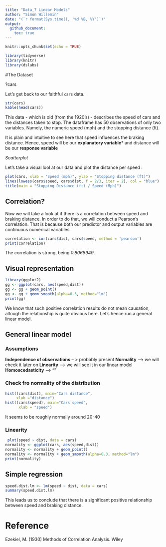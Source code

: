 ```yaml
---
title: "Data_7 Linear Models"
author: "Simon Willemin"
date: "(`r format(Sys.time(), '%d %B, %Y')`)"
output: 
  github_document:
    toc: true
---
```


```r
knitr::opts_chunk$set(echo = TRUE)
```


```r
library(tidyverse)
library(knitr)
library(dslabs)
```

#The Dataset 

?cars

Let's get back to our faithful `cars` data. 


```r
str(cars)
kable(head(cars))
```

This data - which is old (from the 1920's) - describes the speed of cars and the distances taken to stop. The dataframe has 50 observations of only two variables. Namely, the numeric speed (mph) and the stopping distance (ft). 

It is plain and intuitive to see here that speed influences the braking distance. Hence, speed will be our **explanatory variable*** and distance will be our **response variable**


*Scatterplot*

Let's take a visual lool at our data and plot the distance per speed : 

```r
plot(cars, xlab = "Speed (mph)", ylab = "Stopping distance (ft)")
lines(lowess(cars$speed, cars$dist, f = 2/3, iter = 2), col = "blue")
title(main = "Stopping Distance (ft) / Speed (Mph)")
```


## Correlation?


Now we will take a look at if there is a correlation between speed and braking distance. 
In order to do that, we will conduct a Pearson's correlation. That is because both our predictor and output variables are continuous numerical variables. 

```r
correlation <- cor(cars$dist, cars$speed, method = 'pearson')
print(correlation)
``` 

The correlation is strong, being *0.8068949*. 


## Visual representation 

```r
library(ggplot2)
gg <- ggplot(cars, aes(speed,dist))
gg <- gg + geom_point()
gg <- gg + geom_smooth(alpha=0.3, method="lm")
print(gg)
```


We know that such positive correlation results do not mean causation, altough the relationship is quite obvious here. Let's hence run a general linear model. 

## General linear model 

### Assumptions 

**Independence of observations** -- > probably present 
**Normality** --> we will check it later on
**Linearity** --> we will see it in our linear model 
**Homoscedasticity** --> ""


###  Check fro normality of the distribution 
```r
hist((cars$dist), main="Cars distance",
     xlab ="distance")
hist((cars$speed), main="Cars speed",
      xlab = "speed")
```

It seems to be roughly normally around 20-40 



### Linearity
```r
 plot(speed ~ dist, data = cars)
normality <- ggplot(cars, aes(speed,dist))
normality <- normality + geom_point()
normality <- normality + geom_smooth(alpha=0.3, method="lm")
print(normality)
```


## Simple regression
```r
speed.dist.lm <- lm(speed ~ dist, data = cars)
summary(speed.dist.lm)
```

This leads us to conclude that there is a significant positive relationship between speed and braking distance. 


# Reference
Ezekiel, M. (1930) Methods of Correlation Analysis. Wiley 

